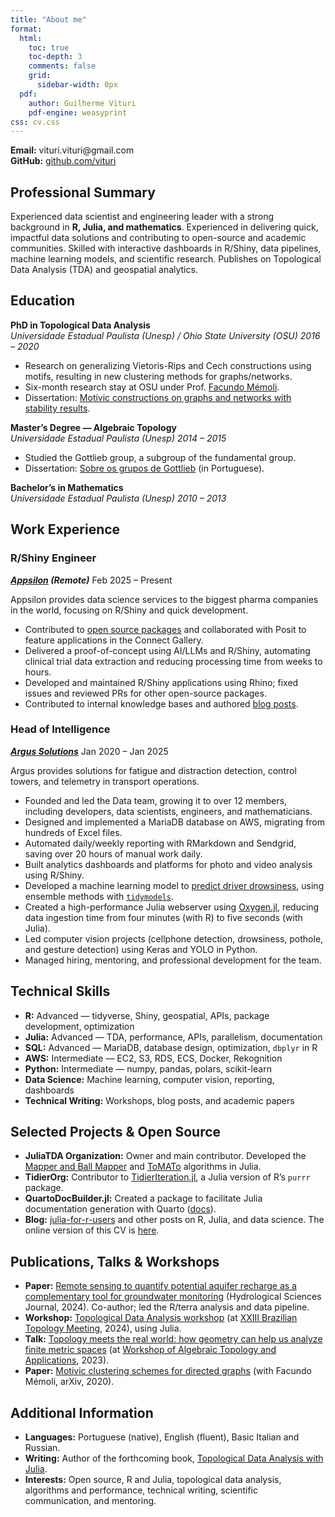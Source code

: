```yaml
---
title: "About me"
format:
  html:
    toc: true
    toc-depth: 3
    comments: false
    grid:
      sidebar-width: 0px
  pdf:
    author: Guilherme Vituri
    pdf-engine: weasyprint
css: cv.css
---
```


::: {.contact-block}
**Email:** vituri.vituri@gmail.com  
**GitHub:** [github.com/vituri](https://github.com/vituri)
:::

## Professional Summary

Experienced data scientist and engineering leader with a strong background in **R, Julia, and mathematics**. Experienced in delivering quick, impactful data solutions and contributing to open-source and academic communities. Skilled with interactive dashboards in R/Shiny, data pipelines, machine learning models, and scientific research. Publishes on Topological Data Analysis (TDA) and geospatial analytics.

## Education

**PhD in Topological Data Analysis** <br> *Universidade Estadual Paulista (Unesp) / Ohio State University (OSU)* [*2016 -- 2020*]{.cvdate}

- Research on generalizing Vietoris-Rips and Cech constructions using motifs, resulting in new clustering methods for graphs/networks.  
- Six-month research stay at OSU under Prof. [Facundo Mémoli](https://scholar.google.com/citations?user=E3APGcgAAAAJ&hl=pt-BR&oi=sra).  
- Dissertation: [Motivic constructions on graphs and networks with stability results](https://repositorio.unesp.br/items/1401ed18-c1b0-4ab3-903c-bc2ecac63ca7).

**Master’s Degree — Algebraic Topology** <br> *Universidade Estadual Paulista (Unesp)* [*2014 -- 2015*]{.cvdate}

- Studied the Gottlieb group, a subgroup of the fundamental group.  
- Dissertation: [Sobre os grupos de Gottlieb](https://repositorio.unesp.br/bitstreams/00138957-fdaa-4a0e-81ef-37e78bf6ae27/download) (in Portuguese).

**Bachelor’s in Mathematics** <br> *Universidade Estadual Paulista (Unesp)* [*2010 -- 2013*]{.cvdate}

## Work Experience

### R/Shiny Engineer  

***[Appsilon](https://www.appsilon.com/) (Remote)*** [Feb 2025 -- Present]{.cvdate}

Appsilon provides data science services to the biggest pharma companies in the world, focusing on R/Shiny and quick development.

- Contributed to [open source packages](https://github.com/Appsilon/ConnectUserMetrics) and collaborated with Posit to feature applications in the Connect Gallery.
- Delivered a proof-of-concept using AI/LLMs and R/Shiny, automating clinical trial data extraction and reducing processing time from weeks to hours.  
- Developed and maintained R/Shiny applications using Rhino; fixed issues and reviewed PRs for other open-source packages.
- Contributed to internal knowledge bases and authored [blog posts](https://www.appsilon.com/post/shiny-app-performance-fix).

### Head of Intelligence  

***[Argus Solutions](https://www.argusolutions.com.br/en-US)*** [Jan 2020 -- Jan 2025]{.cvdate}

Argus provides solutions for fatigue and distraction detection, control towers, and telemetry in transport operations.

- Founded and led the Data team, growing it to over 12 members, including developers, data scientists, engineers, and mathematicians.
- Designed and implemented a MariaDB database on AWS, migrating from hundreds of Excel files.  
- Automated daily/weekly reporting with RMarkdown and Sendgrid, saving over 20 hours of manual work daily.
- Built analytics dashboards and platforms for photo and video analysis using R/Shiny.
- Developed a machine learning model to [predict driver drowsiness](https://www.linkedin.com/posts/luis-torin-00641245_tecnologia-inteligaeanciaartificial-logaedstica-activity-7012149778255900672-Daed), using ensemble methods with [`tidymodels`](https://www.tidymodels.org/).  
- Created a high-performance Julia webserver using [Oxygen.jl](https://oxygenframework.github.io/Oxygen.jl/stable/), reducing data ingestion time from four minutes (with R) to five seconds (with Julia).
- Led computer vision projects (cellphone detection, drowsiness, pothole, and gesture detection) using Keras and YOLO in Python.
- Managed hiring, mentoring, and professional development for the team.

## Technical Skills

- **R:** Advanced — tidyverse, Shiny, geospatial, APIs, package development, optimization
- **Julia:** Advanced — TDA, performance, APIs, parallelism, documentation
- **SQL:** Advanced — MariaDB, database design, optimization, `dbplyr` in R
- **AWS:** Intermediate — EC2, S3, RDS, ECS, Docker, Rekognition
- **Python:** Intermediate — numpy, pandas, polars, scikit-learn
- **Data Science:** Machine learning, computer vision, reporting, dashboards
- **Technical Writing:** Workshops, blog posts, and academic papers

## Selected Projects & Open Source

- **JuliaTDA Organization:** Owner and main contributor. Developed the [Mapper and Ball Mapper](https://juliatda.github.io/TDAmapper.jl/mapper.html) and [ToMATo](https://juliatda.github.io/ToMATo.jl/) algorithms in Julia.  
- **TidierOrg:** Contributor to [TidierIteration.jl](https://github.com/TidierOrg/TidierIteration.jl), a Julia version of R’s `purrr` package.  
- **QuartoDocBuilder.jl:** Created a package to facilitate Julia documentation generation with Quarto ([docs](https://vituri.github.io/QuartoDocBuilder.jl/)).  
- **Blog:** [julia-for-r-users](https://vituri.github.io/blog/posts/julia-for-r-users/julia-for-r-users.html) and other posts on R, Julia, and data science. The online version of this CV is [here](https://vituri.github.io/blog/cv.html).

## Publications, Talks & Workshops

- **Paper:** [Remote sensing to quantify potential aquifer recharge as a complementary tool for groundwater monitoring](https://www.tandfonline.com/doi/abs/10.1080/02626667.2024.2412741) (Hydrological Sciences Journal, 2024). Co-author; led the R/terra analysis and data pipeline.
- **Workshop:** [Topological Data Analysis workshop](https://github.com/vituri/TDA_workshop_EBT2024) (at [XXIII Brazilian Topology Meeting](https://xxiiiebt.ime.ufba.br/), 2024), using Julia.
- **Talk:** [Topology meets the real world: how geometry can help us analyze finite metric spaces](https://vituri.github.io/talk_wata_2023/#/title-slide) (at [Workshop of Algebraic Topology and Applications](https://www.dm.ufscar.br/eventos/wata/), 2023).
- **Paper:** [Motivic clustering schemes for directed graphs](https://arxiv.org/abs/2001.00278) (with Facundo Mémoli, arXiv, 2020).

## Additional Information

- **Languages:** Portuguese (native), English (fluent), Basic Italian and Russian.
- **Writing:** Author of the forthcoming book, [Topological Data Analysis with Julia](https://vituri.github.io/TDA_with_julia/).
- **Interests:** Open source, R and Julia, topological data analysis, algorithms and performance, technical writing, scientific communication, and mentoring.
